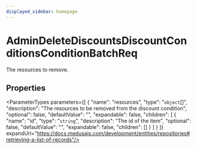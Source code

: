 ```yaml
---
displayed_sidebar: homepage
---
```



# AdminDeleteDiscountsDiscountConditionsConditionBatchReq

The resources to remove.

## Properties

<ParameterTypes parameters={[
  {
    "name": "resources",
    "type": "`object`[]",
    "description": "The resources to be removed from the discount condition",
    "optional": false,
    "defaultValue": "",
    "expandable": false,
    "children": [
      {
        "name": "id",
        "type": "`string`",
        "description": "The id of the item",
        "optional": false,
        "defaultValue": "",
        "expandable": false,
        "children": []
      }
    ]
  }
]} expandUrl="https://docs.medusajs.com/development/entities/repositories#retrieving-a-list-of-records"/>
